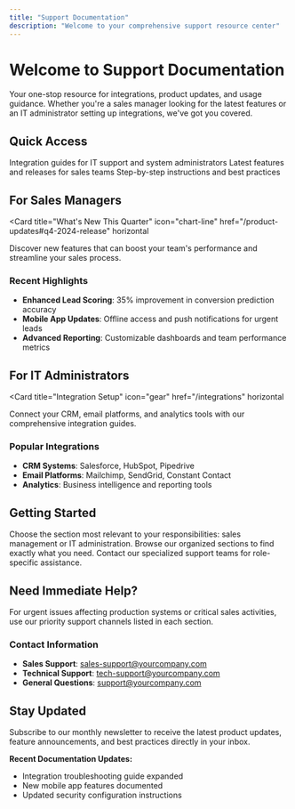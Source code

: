 ```yaml
---
title: "Support Documentation"
description: "Welcome to your comprehensive support resource center"
---
```


# Welcome to Support Documentation

Your one-stop resource for integrations, product updates, and usage guidance. Whether you're a sales manager looking for the latest features or an IT administrator setting up integrations, we've got you covered.

## Quick Access

<CardGroup cols={3}>
  <Card
    title="Integrations"
    icon="plug"
    href="/integrations"
  >
    Integration guides for IT support and system administrators
  </Card>
  <Card
    title="Product Updates"
    icon="sparkles"
    href="/product-updates"
  >
    Latest features and releases for sales teams
  </Card>
  <Card
    title="How-to Guide"
    icon="book-open"
    href="/how-to-guide"
  >
    Step-by-step instructions and best practices
  </Card>
</CardGroup>

## For Sales Managers

<Card
  title="What's New This Quarter"
  icon="chart-line"
  href="/product-updates#q4-2024-release"
  horizontal
>
  Discover new features that can boost your team's performance and streamline your sales process.
</Card>

### Recent Highlights
- **Enhanced Lead Scoring**: 35% improvement in conversion prediction accuracy
- **Mobile App Updates**: Offline access and push notifications for urgent leads
- **Advanced Reporting**: Customizable dashboards and team performance metrics

## For IT Administrators

<Card
  title="Integration Setup"
  icon="gear"
  href="/integrations"
  horizontal
>
  Connect your CRM, email platforms, and analytics tools with our comprehensive integration guides.
</Card>

### Popular Integrations
- **CRM Systems**: Salesforce, HubSpot, Pipedrive
- **Email Platforms**: Mailchimp, SendGrid, Constant Contact
- **Analytics**: Business intelligence and reporting tools

## Getting Started

<Steps>
  <Step title="Identify Your Role">
    Choose the section most relevant to your responsibilities: sales management or IT administration.
  </Step>
  <Step title="Explore the Documentation">
    Browse our organized sections to find exactly what you need.
  </Step>
  <Step title="Get Support">
    Contact our specialized support teams for role-specific assistance.
  </Step>
</Steps>

## Need Immediate Help?

<Warning>
For urgent issues affecting production systems or critical sales activities, use our priority support channels listed in each section.
</Warning>

### Contact Information
- **Sales Support**: sales-support@yourcompany.com
- **Technical Support**: tech-support@yourcompany.com
- **General Questions**: support@yourcompany.com

## Stay Updated

<Info>
Subscribe to our monthly newsletter to receive the latest product updates, feature announcements, and best practices directly in your inbox.
</Info>

**Recent Documentation Updates:**
- Integration troubleshooting guide expanded
- New mobile app features documented
- Updated security configuration instructions
